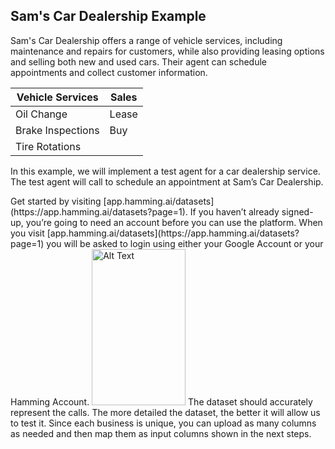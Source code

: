 ## Sam's Car Dealership Example

Sam's Car Dealership offers a range of vehicle services, including maintenance and repairs for customers, while also providing leasing options and selling both new and used cars. Their agent can schedule appointments and collect customer information.

| Vehicle Services  | Sales     | 
|------------|------------------|
| Oil Change | Lease            |
| Brake Inspections | Buy       |
| Tire Rotations |              | 


In this example, we will implement a test agent for a car dealership service. The test agent will call to schedule an appointment at Sam’s Car Dealership.

<Steps>
  <Step title="1. Account Setup">
  Get started by visiting [app.hamming.ai/datasets](https://app.hamming.ai/datasets?page=1).
    <Accordion title="1. Sign-up or Log-in to Hamming">
      If you haven’t already signed-up, you’re going to need an account before you can use the 
      platform. When you visit [app.hamming.ai/datasets](https://app.hamming.ai/datasets?page=1) you 
      will be asked to login using either your Google Account or your Hamming Account.
      <img src="./images/login-screen" alt="Alt Text" width="150" height="250" />
    </Accordion>
</Step>

<Steps>
<Step title="2. Create A Dataset">
<AccordionGroup>
  <Accordion title="2. Create A Dataset">
    The dataset should accurately represent the calls. The more detailed the dataset, the better it       will 
    allow us to test it. Since each business is unique, you can upload as many columns as needed     and then map 
    them as input columns shown in the next steps.
  </Accordion>
</AccordionGroup>





